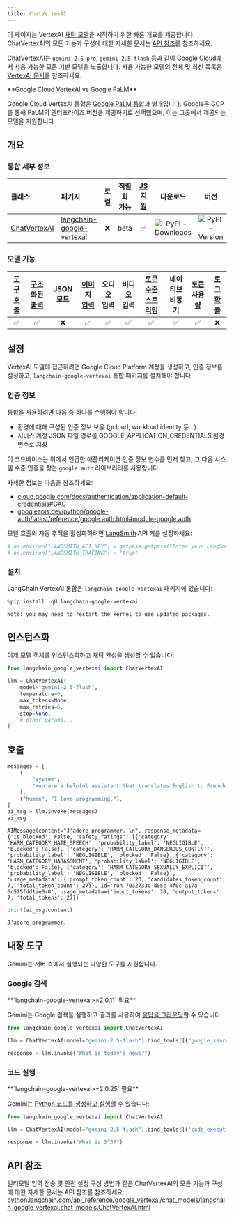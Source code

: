 ```yaml
---
title: ChatVertexAI
---
```


이 페이지는 VertexAI [채팅 모델](/oss/langchain/models)을 시작하기 위한 빠른 개요를 제공합니다. ChatVertexAI의 모든 기능과 구성에 대한 자세한 문서는 [API 참조](https://python.langchain.com/api_reference/google_vertexai/chat_models/langchain_google_vertexai.chat_models.ChatVertexAI.html)를 참조하세요.

ChatVertexAI는 `gemini-2.5-pro`, `gemini-2.5-flash` 등과 같이 Google Cloud에서 사용 가능한 모든 기반 모델을 노출합니다. 사용 가능한 모델의 전체 및 최신 목록은 [VertexAI 문서](https://cloud.google.com/vertex-ai/generative-ai/docs/models)를 참조하세요.

<Info>
**Google Cloud VertexAI vs Google PaLM**

Google Cloud VertexAI 통합은 [Google PaLM 통합](/oss/integrations/chat/google_generative_ai/)과 별개입니다. Google은 GCP를 통해 PaLM의 엔터프라이즈 버전을 제공하기로 선택했으며, 이는 그곳에서 제공되는 모델을 지원합니다.

</Info>

## 개요

### 통합 세부 정보

| 클래스 | 패키지 | 로컬 | 직렬화 가능 | [JS 지원](https://js.langchain.com/docs/integrations/chat/google_vertex_ai) | 다운로드 | 버전 |
| :--- | :--- | :---: | :---: |  :---: | :---: | :---: |
| [ChatVertexAI](https://python.langchain.com/api_reference/google_vertexai/chat_models/langchain_google_vertexai.chat_models.ChatVertexAI.html) | [langchain-google-vertexai](https://python.langchain.com/api_reference/google_vertexai/index.html) | ❌ | beta | ✅ | ![PyPI - Downloads](https://img.shields.io/pypi/dm/langchain-google-vertexai?style=flat-square&label=%20) | ![PyPI - Version](https://img.shields.io/pypi/v/langchain-google-vertexai?style=flat-square&label=%20) |

### 모델 기능

| [도구 호출](/oss/langchain/tools) | [구조화된 출력](/oss/langchain/structured-output) | JSON 모드 | [이미지 입력](/oss/langchain/messages#multimodal) | 오디오 입력 | 비디오 입력 | [토큰 수준 스트리밍](/oss/langchain/streaming/) | 네이티브 비동기 | [토큰 사용량](/oss/langchain/models#token-usage) | [로그 확률](/oss/langchain/models#log-probabilities) |
| :---: | :---: | :---: | :---: |  :---: | :---: | :---: | :---: | :---: | :---: |
| ✅ | ✅ | ❌ | ✅ | ✅ | ✅ | ✅ | ✅ | ✅ | ❌ |

## 설정

VertexAI 모델에 접근하려면 Google Cloud Platform 계정을 생성하고, 인증 정보를 설정하고, `langchain-google-vertexai` 통합 패키지를 설치해야 합니다.

### 인증 정보

통합을 사용하려면 다음 중 하나를 수행해야 합니다:

- 환경에 대해 구성된 인증 정보 보유 (gcloud, workload identity 등...)
- 서비스 계정 JSON 파일 경로를 GOOGLE_APPLICATION_CREDENTIALS 환경 변수로 저장

이 코드베이스는 위에서 언급한 애플리케이션 인증 정보 변수를 먼저 찾고, 그 다음 시스템 수준 인증을 찾는 `google.auth` 라이브러리를 사용합니다.

자세한 정보는 다음을 참조하세요:

- [cloud.google.com/docs/authentication/application-default-credentials#GAC](https://cloud.google.com/docs/authentication/application-default-credentials#GAC)
- [googleapis.dev/python/google-auth/latest/reference/google.auth.html#module-google.auth](https://googleapis.dev/python/google-auth/latest/reference/google.auth.html#module-google.auth)

모델 호출의 자동 추적을 활성화하려면 [LangSmith](https://docs.smith.langchain.com/) API 키를 설정하세요:

```python
# os.environ["LANGSMITH_API_KEY"] = getpass.getpass("Enter your LangSmith API key: ")
# os.environ["LANGSMITH_TRACING"] = "true"
```

### 설치

LangChain VertexAI 통합은 `langchain-google-vertexai` 패키지에 있습니다:

```python
%pip install -qU langchain-google-vertexai
```

```output
Note: you may need to restart the kernel to use updated packages.
```

## 인스턴스화

이제 모델 객체를 인스턴스화하고 채팅 완성을 생성할 수 있습니다:

```python
from langchain_google_vertexai import ChatVertexAI

llm = ChatVertexAI(
    model="gemini-2.5-flash",
    temperature=0,
    max_tokens=None,
    max_retries=6,
    stop=None,
    # other params...
)
```

## 호출

```python
messages = [
    (
        "system",
        "You are a helpful assistant that translates English to French. Translate the user sentence.",
    ),
    ("human", "I love programming."),
]
ai_msg = llm.invoke(messages)
ai_msg
```

```output
AIMessage(content="J'adore programmer. \n", response_metadata={'is_blocked': False, 'safety_ratings': [{'category': 'HARM_CATEGORY_HATE_SPEECH', 'probability_label': 'NEGLIGIBLE', 'blocked': False}, {'category': 'HARM_CATEGORY_DANGEROUS_CONTENT', 'probability_label': 'NEGLIGIBLE', 'blocked': False}, {'category': 'HARM_CATEGORY_HARASSMENT', 'probability_label': 'NEGLIGIBLE', 'blocked': False}, {'category': 'HARM_CATEGORY_SEXUALLY_EXPLICIT', 'probability_label': 'NEGLIGIBLE', 'blocked': False}], 'usage_metadata': {'prompt_token_count': 20, 'candidates_token_count': 7, 'total_token_count': 27}}, id='run-7032733c-d05c-4f0c-a17a-6c575fdd1ae0-0', usage_metadata={'input_tokens': 20, 'output_tokens': 7, 'total_tokens': 27})
```

```python
print(ai_msg.content)
```

```output
J'adore programmer.
```

## 내장 도구

Gemini는 서버 측에서 실행되는 다양한 도구를 지원합니다.

### Google 검색

<Info>
    **`langchain-google-vertexai>=2.0.11` 필요**
</Info>

Gemini는 Google 검색을 실행하고 결과를 사용하여 [응답을 그라운딩](https://ai.google.dev/gemini-api/docs/grounding)할 수 있습니다:

```python
from langchain_google_vertexai import ChatVertexAI

llm = ChatVertexAI(model="gemini-2.5-flash").bind_tools([{"google_search": {}}])

response = llm.invoke("What is today's news?")
```

### 코드 실행

<Info>
    **`langchain-google-vertexai>=2.0.25` 필요**
</Info>

Gemini는 [Python 코드를 생성하고 실행](https://ai.google.dev/gemini-api/docs/code-execution)할 수 있습니다:

```python
from langchain_google_vertexai import ChatVertexAI

llm = ChatVertexAI(model="gemini-2.5-flash").bind_tools([{"code_execution": {}}])

response = llm.invoke("What is 3^3?")
```

## API 참조

멀티모달 입력 전송 및 안전 설정 구성 방법과 같은 ChatVertexAI의 모든 기능과 구성에 대한 자세한 문서는 API 참조를 참조하세요: [python.langchain.com/api_reference/google_vertexai/chat_models/langchain_google_vertexai.chat_models.ChatVertexAI.html](https://python.langchain.com/api_reference/google_vertexai/chat_models/langchain_google_vertexai.chat_models.ChatVertexAI.html)
